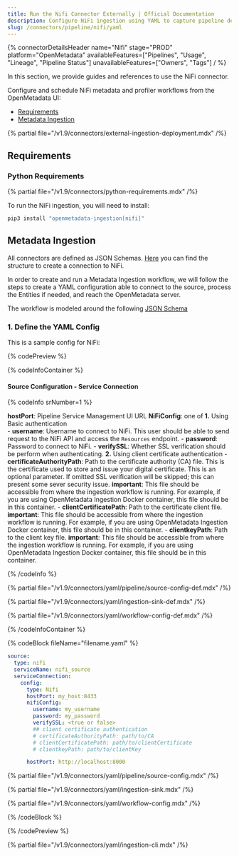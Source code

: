 ```yaml
---
title: Run the Nifi Connector Externally | Official Documentation
description: Configure NiFi ingestion using YAML to capture pipeline details, metadata flows, and event-based transformations.
slug: /connectors/pipeline/nifi/yaml
---
```


{% connectorDetailsHeader
name="Nifi"
stage="PROD"
platform="OpenMetadata"
availableFeatures=["Pipelines", "Usage", "Lineage", "Pipeline Status"]
unavailableFeatures=["Owners", "Tags"]
/ %}

In this section, we provide guides and references to use the NiFi connector.

Configure and schedule NiFi metadata and profiler workflows from the OpenMetadata UI:

- [Requirements](#requirements)
- [Metadata Ingestion](#metadata-ingestion)

{% partial file="/v1.9/connectors/external-ingestion-deployment.mdx" /%}

## Requirements

### Python Requirements

{% partial file="/v1.9/connectors/python-requirements.mdx" /%}

To run the NiFi ingestion, you will need to install:

```bash
pip3 install "openmetadata-ingestion[nifi]"
```

## Metadata Ingestion

All connectors are defined as JSON Schemas.
[Here](https://github.com/open-metadata/OpenMetadata/blob/main/openmetadata-spec/src/main/resources/json/schema/entity/services/connections/pipeline/nifiConnection.json)
you can find the structure to create a connection to NiFi.

In order to create and run a Metadata Ingestion workflow, we will follow
the steps to create a YAML configuration able to connect to the source,
process the Entities if needed, and reach the OpenMetadata server.

The workflow is modeled around the following
[JSON Schema](https://github.com/open-metadata/OpenMetadata/blob/main/openmetadata-spec/src/main/resources/json/schema/metadataIngestion/workflow.json)

### 1. Define the YAML Config

This is a sample config for NiFi:

{% codePreview %}

{% codeInfoContainer %}

#### Source Configuration - Service Connection

{% codeInfo srNumber=1 %}

**hostPort**: Pipeline Service Management UI URL
**NiFiConfig**: one of
  **1.** Using Basic authentication  
    - **username**: Username to connect to NiFi. This user should be able to send request to the NiFi API and access the `Resources` endpoint.
    - **password**: Password to connect to NiFi.
    - **verifySSL**: Whether SSL verification should be perform when authenticating.
  **2.** Using client certificate authentication
    - **certificateAuthorityPath**: Path to the certificate authority (CA) file. This is the certificate used to store and issue your digital certificate. This is an optional parameter. If omitted SSL verification will be skipped; this can present some sever security issue.
    **important**: This file should be accessible from where the ingestion workflow is running. For example, if you are using OpenMetadata Ingestion Docker container, this file should be in this container.
    - **clientCertificatePath**: Path to the certificate client file.
    **important**: This file should be accessible from where the ingestion workflow is running. For example, if you are using OpenMetadata Ingestion Docker container, this file should be in this container.
    - **clientkeyPath**: Path to the client key file.
    **important**: This file should be accessible from where the ingestion workflow is running. For example, if you are using OpenMetadata Ingestion Docker container, this file should be in this container.


{% /codeInfo %}


{% partial file="/v1.9/connectors/yaml/pipeline/source-config-def.mdx" /%}

{% partial file="/v1.9/connectors/yaml/ingestion-sink-def.mdx" /%}

{% partial file="/v1.9/connectors/yaml/workflow-config-def.mdx" /%}

{% /codeInfoContainer %}

{% codeBlock fileName="filename.yaml" %}


```yaml {% isCodeBlock=true %}
source:
  type: nifi
  serviceName: nifi_source
  serviceConnection:
    config:
      type: Nifi
      hostPort: my_host:8433
      nifiConfig:
        username: my_username
        password: my_password
        verifySSL: <true or false>
        ## client certificate authentication
        # certificateAuthorityPath: path/to/CA
        # clientCertificatePath: path/to/clientCertificate
        # clientkeyPath: path/to/clientKey
```
```yaml {% srNumber=1 %}
      hostPort: http://localhost:8000
```

{% partial file="/v1.9/connectors/yaml/pipeline/source-config.mdx" /%}

{% partial file="/v1.9/connectors/yaml/ingestion-sink.mdx" /%}

{% partial file="/v1.9/connectors/yaml/workflow-config.mdx" /%}


{% /codeBlock %}

{% /codePreview %}

{% partial file="/v1.9/connectors/yaml/ingestion-cli.mdx" /%}
